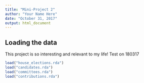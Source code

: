 ```yaml
---
title: "Mini-Project 2"
author: "Your Name Here"
date: "October 31, 2017"
output: html_document
---
```



## Loading the data

This project is so interesting and relevant to my life!
Test on 180317

```r
load("house_elections.rda")
load("candidates.rda")
load("committees.rda")
load("contributions.rda")
```
